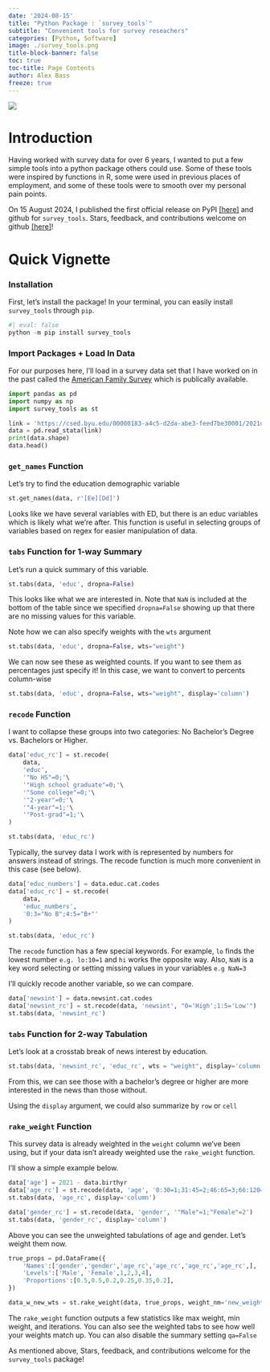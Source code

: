 ```yaml
---
date: '2024-08-15'
title: "Python Package : `survey_tools`"
subtitle: "Convenient tools for survey reseachers"
categories: [Python, Software]
image: ./survey_tools.png
title-block-banner: false
toc: true
toc-title: Page Contents
author: Alex Bass
freeze: true
---
```


![](./survey_tools.png){fig-align="center"}

# Introduction

Having worked with survey data for over 6 years, I wanted to put a few simple tools into a python package others could use. Some of these tools were inspired by functions in R, some were used in previous places of employment, and some of these tools were to smooth over my personal pain points.

On 15 August 2024, I published the first official release on PyPI [[here]](https://pypi.org/project/survey-tools/) and github for `survey_tools`. Stars, feedback, and contributions welcome on github [[here]](https://github.com/acbass49/survey_tools)!

# Quick Vignette

### Installation

First, let's install the package! In your terminal, you can easily install `survey_tools` through `pip`.

```python
#| eval: false
python -m pip install survey_tools
```

### Import Packages + Load In Data

For our purposes here, I'll load in a survey data set that I have worked on in the past called the [American Family Survey](https://csed.byu.edu/american-family-survey) which is publically available.

```python
import pandas as pd
import numpy as np
import survey_tools as st

link = 'https://csed.byu.edu/00000183-a4c5-d2da-abe3-feed7be30001/2021data'
data = pd.read_stata(link)
print(data.shape)
data.head()
```

### `get_names` Function

Let's try to find the education demographic variable

```python
st.get_names(data, r'[Ee][Dd]')
```

Looks like we have several variables with ED, but there is an educ variables which is likely what we're after. This function is useful in selecting groups of variables based on regex for easier manipulation of data.

### `tabs` Function for 1-way Summary

Let's run a quick summary of this variable.

```python
st.tabs(data, 'educ', dropna=False)
```

This looks like what we are interested in. Note that `NaN` is included at the bottom of the table since we specified `dropna=False` showing up that there are no missing values for this variable.

Note how we can also specify weights with the `wts` argument
```python
st.tabs(data, 'educ', dropna=False, wts="weight")
```

We can now see these as weighted counts. If you want to see them as percentages just specify it! In this case, we want to convert to percents column-wise

```python
st.tabs(data, 'educ', dropna=False, wts="weight", display='column')
```

### `recode` Function

I want to collapse these groups into two categories: No Bachelor's Degree vs. Bachelors or Higher.

```python
data['educ_rc'] = st.recode(
    data, 
    'educ',
    '"No HS"=0;'\
    '"High school graduate"=0;'\
    '"Some college"=0;'\
    '"2-year"=0;'\
    '"4-year"=1;'\
    '"Post-grad"=1;'\
)

st.tabs(data, 'educ_rc')
```

Typically, the survey data I work with is represented by numbers for answers instead of strings. The recode function is much more convenient in this case (see below).

```python
data['educ_numbers'] = data.educ.cat.codes
data['educ_rc'] = st.recode(
    data, 
    'educ_numbers',
    '0:3="No B";4:5="B+"'
)

st.tabs(data, 'educ_rc')
```

:::{.callout-tip}
The `recode` function has a few special keywords. For example, `lo` finds the lowest number `e.g. lo:10=1` and `hi` works the opposite way. Also, `NaN` is a key word selecting or setting missing values in your variables `e.g NaN=3`
:::

I'll quickly recode another variable, so we can compare.
```python
data['newsint'] = data.newsint.cat.codes
data['newsint_rc'] = st.recode(data, 'newsint', "0='High';1:5='Low'")
st.tabs(data, 'newsint_rc')
```

### `tabs` Function for 2-way Tabulation

Let's look at a crosstab break of news interest by education.

```python
st.tabs(data, 'newsint_rc', 'educ_rc', wts = "weight", display='column')
```

From this, we can see those with a bachelor's degree or higher are more interested in the news than those without.

:::{.callout-tip}
Using the `display` argument, we could also summarize by `row` or `cell`
:::

### `rake_weight` Function

This survey data is already weighted in the `weight` column we've been using, but if your data isn't already weighted use the `rake_weight` function.

I'll show a simple example below.

```python
data['age'] = 2021 - data.birthyr
data['age_rc'] = st.recode(data, 'age', '0:30=1;31:45=2;46:65=3;66:120=4')
st.tabs(data, 'age_rc', display='column')
```

```python
data['gender_rc'] = st.recode(data, 'gender', '"Male"=1;"Female"=2')
st.tabs(data, 'gender_rc', display='column')
```

Above you can see the unweighted tabulations of age and gender. Let's weight them now.

```python
true_props = pd.DataFrame({
    'Names':['gender','gender','age_rc','age_rc','age_rc','age_rc',],
    'Levels':['Male', 'Female',1,2,3,4],
    'Proportions':[0.5,0.5,0.2,0.25,0.35,0.2],
})

data_w_new_wts = st.rake_weight(data, true_props, weight_nm='new_weight')
```

The `rake_weight` function outputs a few statistics like max weight, min weight, and iterations. You can also see the weighted tabs to see how well your weights match up. You can also disable the summary setting `qa=False`

As mentioned above, Stars, feedback, and contributions welcome for the `survey_tools` package!
